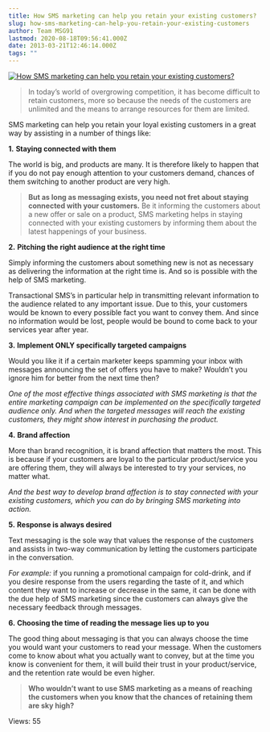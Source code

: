 ```yaml
---
title: How SMS marketing can help you retain your existing customers?
slug: how-sms-marketing-can-help-you-retain-your-existing-customers
author: Team MSG91
lastmod: 2020-08-18T09:56:41.000Z
date: 2013-03-21T12:46:14.000Z
tags: ""
---
```



 [![How SMS marketing can help you retain your existing customers?](https://images-msg91.s3.ap-south-1.amazonaws.com/content/images/wordpress/2013/05/retain-customer.png)](https://msg91.com/guide/how-sms-marketing-can-help-you-retain-your-existing-customers/ "How SMS marketing can help you retain your existing customers?")


> 
> In today’s world of overgrowing competition, it has become difficult to retain customers, more so because the needs of the customers are unlimited and the means to arrange resources for them are limited.
> 
> 
> 


SMS marketing can help you retain your loyal existing customers in a great way by assisting in a number of things like:


**1.** **Staying connected with them**


The world is big, and products are many. It is therefore likely to happen that if you do not pay enough attention to your customers demand, chances of them switching to another product are very high.



> 
> **But as long as messaging exists, you need not fret about staying connected with your customers.** Be it informing the customers about a new offer or sale on a product, SMS marketing helps in staying connected with your existing customers by informing them about the latest happenings of your business.
> 
> 
> 


**2.** **Pitching the right audience at the right time**


Simply informing the customers about something new is not as necessary as delivering the information at the right time is. And so is possible with the help of SMS marketing.


Transactional SMS’s in particular help in transmitting relevant information to the audience related to any important issue. Due to this, your customers would be known to every possible fact you want to convey them. And since no information would be lost, people would be bound to come back to your services year after year.


**3.** **Implement ONLY specifically targeted campaigns**


Would you like it if a certain marketer keeps spamming your inbox with messages announcing the set of offers you have to make? Wouldn’t you ignore him for better from the next time then?


*One of the most effective things associated with SMS marketing is that the entire marketing campaign can be implemented on the specifically targeted audience only. And when the targeted messages will reach the existing customers, they might show interest in purchasing the product.*


**4.** **Brand affection** 


More than brand recognition, it is brand affection that matters the most. This is because if your customers are loyal to the particular product/service you are offering them, they will always be interested to try your services, no matter what.


*And the best way to develop brand affection is to stay connected with your existing customers, which you can do by bringing SMS marketing into action.*


**5.** **Response is always desired**


Text messaging is the sole way that values the response of the customers and assists in two-way communication by letting the customers participate in the conversation.


*For example:* if you running a promotional campaign for cold-drink, and if you desire response from the users regarding the taste of it, and which content they want to increase or decrease in the same, it can be done with the due help of SMS marketing since the customers can always give the necessary feedback through messages.


**6.** **Choosing the time of reading the message lies up to you**


The good thing about messaging is that you can always choose the time you would want your customers to read your message. When the customers come to know about what you actually want to convey, but at the time you know is convenient for them, it will build their trust in your product/service, and the retention rate would be even higher.



> 
> **Who wouldn’t want to use SMS marketing as a means of reaching the customers when you know that the chances of retaining them are sky high?**
> 
> 
> 



 Views: 55




